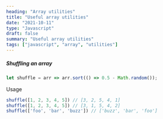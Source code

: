 ```yaml
---
heading: "Array utilities"
title: "Useful array utilities"
date: "2021-10-11"
type: "Javascript"
draft: false
summary: "Useful array utilities"
tags: ["javascript", "array", "utilities"]
---
```


##### Shuffling an array

```js
let shuffle = arr => arr.sort(() => 0.5 - Math.random());
```

Usage

```js
shuffle([1, 2, 3, 4, 5]) // [3, 2, 5, 4, 1]
shuffle([1, 2, 3, 4, 5]) // [3, 1, 5, 4, 2]
shuffle(['foo', 'bar', 'buzz']) // ['buzz', 'bar', 'foo']
```
